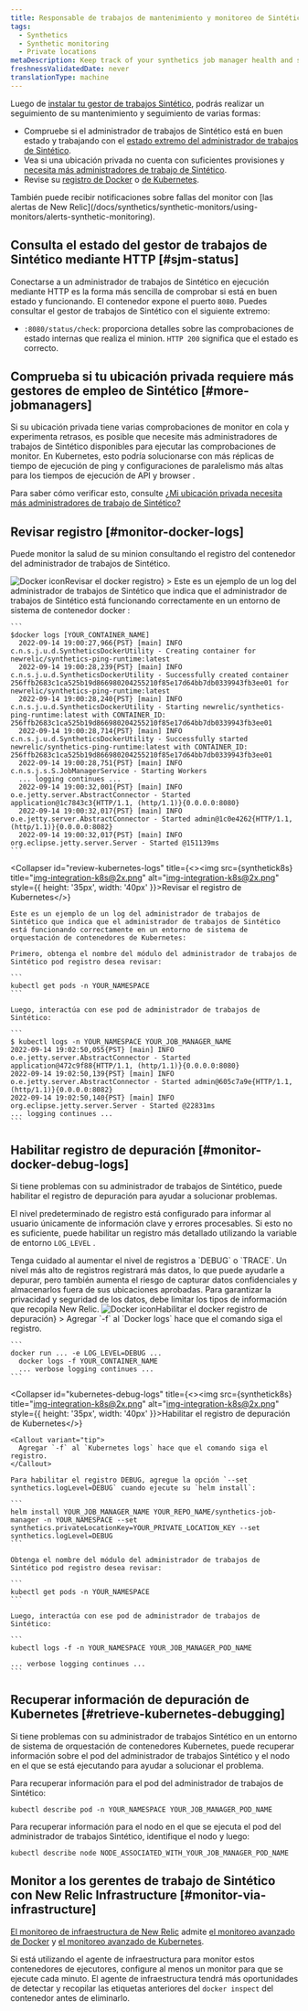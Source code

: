 ```yaml
---
title: Responsable de trabajos de mantenimiento y monitoreo de Sintético
tags:
  - Synthetics
  - Synthetic monitoring
  - Private locations
metaDescription: Keep track of your synthetics job manager health and status.
freshnessValidatedDate: never
translationType: machine
---
```




Luego de [instalar tu gestor de trabajos Sintético](/docs/synthetics/synthetic-monitoring/private-locations/install-job-manager), podrás realizar un seguimiento de su mantenimiento y seguimiento de varias formas:

* Compruebe si el administrador de trabajos de Sintético está en buen estado y trabajando con el [estado extremo del administrador de trabajos de Sintético](#sjm-status).
* Vea si una ubicación privada no cuenta con suficientes provisiones y [necesita más administradores de trabajo de Sintético](#more-jobmanagers).
* Revise su [registro de Docker](#monitor-docker-logs) o [de Kubernetes](#monitor-docker-logs).

<Callout variant="tip">
  También puede recibir notificaciones sobre fallas del monitor con [las alertas de New Relic](/docs/synthetics/synthetic-monitors/using-monitors/alerts-synthetic-monitoring).
</Callout>

## Consulta el estado del gestor de trabajos de Sintético mediante HTTP [#sjm-status]

Conectarse a un administrador de trabajos de Sintético en ejecución mediante HTTP es la forma más sencilla de comprobar si está en buen estado y funcionando. El contenedor expone el puerto `8080`. Puedes consultar el gestor de trabajos de Sintético con el siguiente extremo:

* `:8080/status/check`: proporciona detalles sobre las comprobaciones de estado internas que realiza el minion. `HTTP 200` significa que el estado es correcto.

## Comprueba si tu ubicación privada requiere más gestores de empleo de Sintético [#more-jobmanagers]

Si su ubicación privada tiene varias comprobaciones de monitor en cola y experimenta retrasos, es posible que necesite más administradores de trabajos de Sintético disponibles para ejecutar las comprobaciones de monitor. En Kubernetes, esto podría solucionarse con más réplicas de tiempo de ejecución de ping y configuraciones de paralelismo más altas para los tiempos de ejecución de API y browser .

Para saber cómo verificar esto, consulte [¿Mi ubicación privada necesita más administradores de trabajo de Sintético?](/docs/synthetics/synthetic-monitoring/private-locations/monitor-private-locations/#more-minions)

## Revisar registro [#monitor-docker-logs]

Puede monitor la salud de su minion consultando el registro del contenedor del administrador de trabajos de Sintético.

<CollapserGroup>
  <Collapser
    id="review-docker-logs"
    title={<><img src={syntheticDocker} title="Docker icon" alt="Docker icon" style={{ height: '35px', width: '40px' }}>Revisar el docker registro</img></>}
  >
    Este es un ejemplo de un log del administrador de trabajos de Sintético que indica que el administrador de trabajos de Sintético está funcionando correctamente en un entorno de sistema de contenedor docker :

    ```
    $docker logs [YOUR_CONTAINER_NAME]
      2022-09-14 19:00:27,966{PST} [main] INFO  c.n.s.j.u.d.SyntheticsDockerUtility - Creating container for newrelic/synthetics-ping-runtime:latest
      2022-09-14 19:00:28,239{PST} [main] INFO  c.n.s.j.u.d.SyntheticsDockerUtility - Successfully created container 256ffb2683c1ca525b19d866980204255210f85e17d64bb7db0339943fb3ee01 for newrelic/synthetics-ping-runtime:latest
      2022-09-14 19:00:28,240{PST} [main] INFO  c.n.s.j.u.d.SyntheticsDockerUtility - Starting newrelic/synthetics-ping-runtime:latest with CONTAINER_ID: 256ffb2683c1ca525b19d866980204255210f85e17d64bb7db0339943fb3ee01
      2022-09-14 19:00:28,714{PST} [main] INFO  c.n.s.j.u.d.SyntheticsDockerUtility - Successfully started newrelic/synthetics-ping-runtime:latest with CONTAINER_ID: 256ffb2683c1ca525b19d866980204255210f85e17d64bb7db0339943fb3ee01
      2022-09-14 19:00:28,751{PST} [main] INFO  c.n.s.j.s.S.JobManagerService - Starting Workers
      ... logging continues ...
      2022-09-14 19:00:32,001{PST} [main] INFO  o.e.jetty.server.AbstractConnector - Started application@1c7843c3{HTTP/1.1, (http/1.1)}{0.0.0.0:8080}
      2022-09-14 19:00:32,017{PST} [main] INFO  o.e.jetty.server.AbstractConnector - Started admin@1c0e4262{HTTP/1.1, (http/1.1)}{0.0.0.0:8082}
      2022-09-14 19:00:32,017{PST} [main] INFO  org.eclipse.jetty.server.Server - Started @151139ms
    ```
  </Collapser>

  <Collapser
    id="review-kubernetes-logs"
    title={<><img src={synthetick8s} title="img-integration-k8s@2x.png" alt="img-integration-k8s@2x.png" style={{ height: '35px', width: '40px' }}>Revisar el registro de Kubernetes</img></>}
  >
    Este es un ejemplo de un log del administrador de trabajos de Sintético que indica que el administrador de trabajos de Sintético está funcionando correctamente en un entorno de sistema de orquestación de contenedores de Kubernetes:

    Primero, obtenga el nombre del módulo del administrador de trabajos de Sintético pod registro desea revisar:

    ```
    kubectl get pods -n YOUR_NAMESPACE
    ```

    Luego, interactúa con ese pod de administrador de trabajos de Sintético:

    ```
    $ kubectl logs -n YOUR_NAMESPACE YOUR_JOB_MANAGER_NAME
    2022-09-14 19:02:50,055{PST} [main] INFO  o.e.jetty.server.AbstractConnector - Started application@472c9f88{HTTP/1.1, (http/1.1)}{0.0.0.0:8080}
    2022-09-14 19:02:50,139{PST} [main] INFO  o.e.jetty.server.AbstractConnector - Started admin@605c7a9e{HTTP/1.1, (http/1.1)}{0.0.0.0:8082}
    2022-09-14 19:02:50,140{PST} [main] INFO  org.eclipse.jetty.server.Server - Started @22831ms
    ... logging continues ...
    ```
  </Collapser>
</CollapserGroup>

## Habilitar registro de depuración [#monitor-docker-debug-logs]

Si tiene problemas con su administrador de trabajos de Sintético, puede habilitar el registro de depuración para ayudar a solucionar problemas.

El nivel predeterminado de registro está configurado para informar al usuario únicamente de información clave y errores procesables. Si esto no es suficiente, puede habilitar un registro más detallado utilizando la variable de entorno `LOG_LEVEL` .

<Callout variant="important">
  Tenga cuidado al aumentar el nivel de registros a `DEBUG` o `TRACE`. Un nivel más alto de registros registrará más datos, lo que puede ayudarle a depurar, pero también aumenta el riesgo de capturar datos confidenciales y almacenarlos fuera de sus ubicaciones aprobadas. Para garantizar la privacidad y seguridad de los datos, debe limitar los tipos de información que recopila New Relic.
</Callout>

<CollapserGroup>
  <Collapser
    id="docker-debug-logs"
    title={<><img src={syntheticDocker} title="Docker icon" alt="Docker icon" style={{ height: '35px', width: '40px' }}>Habilitar el docker registro de depuración</img></>}
  >
    <Callout variant="tip">
      Agregar `-f` al `Docker logs` hace que el comando siga el registro.
    </Callout>

    ```
    docker run ... -e LOG_LEVEL=DEBUG ...
      docker logs -f YOUR_CONTAINER_NAME
      ... verbose logging continues ...
    ```
  </Collapser>

  <Collapser
    id="kubernetes-debug-logs"
    title={<><img src={synthetick8s} title="img-integration-k8s@2x.png" alt="img-integration-k8s@2x.png" style={{ height: '35px', width: '40px' }}>Habilitar el registro de depuración de Kubernetes</img></>}
  >
    <Callout variant="tip">
      Agregar `-f` al `Kubernetes logs` hace que el comando siga el registro.
    </Callout>

    Para habilitar el registro DEBUG, agregue la opción `--set synthetics.logLevel=DEBUG` cuando ejecute su `helm install`:

    ```
    helm install YOUR_JOB_MANAGER_NAME YOUR_REPO_NAME/synthetics-job-manager -n YOUR_NAMESPACE --set synthetics.privateLocationKey=YOUR_PRIVATE_LOCATION_KEY --set synthetics.logLevel=DEBUG
    ```

    Obtenga el nombre del módulo del administrador de trabajos de Sintético pod registro desea revisar:

    ```
    kubectl get pods -n YOUR_NAMESPACE
    ```

    Luego, interactúa con ese pod de administrador de trabajos de Sintético:

    ```
    kubectl logs -f -n YOUR_NAMESPACE YOUR_JOB_MANAGER_POD_NAME

    ... verbose logging continues ...
    ```
  </Collapser>
</CollapserGroup>

## Recuperar información de depuración de Kubernetes [#retrieve-kubernetes-debugging]

Si tiene problemas con su administrador de trabajos Sintético en un entorno de sistema de orquestación de contenedores Kubernetes, puede recuperar información sobre el pod del administrador de trabajos Sintético y el nodo en el que se está ejecutando para ayudar a solucionar el problema.

Para recuperar información para el pod del administrador de trabajos de Sintético:

```
kubectl describe pod -n YOUR_NAMESPACE YOUR_JOB_MANAGER_POD_NAME
```

Para recuperar información para el nodo en el que se ejecuta el pod del administrador de trabajos Sintético, identifique el nodo y luego:

```
kubectl describe node NODE_ASSOCIATED_WITH_YOUR_JOB_MANAGER_POD_NAME
```

## Monitor a los gerentes de trabajo de Sintético con New Relic Infrastructure [#monitor-via-infrastructure]

[El monitoreo de infraestructura de New Relic](/docs/infrastructure) admite [el monitoreo avanzado de Docker](/docs/infrastructure/new-relic-infrastructure/data-instrumentation/docker-instrumentation-infrastructure) y [el monitoreo avanzado de Kubernetes](/docs/integrations/kubernetes-integration/get-started/introduction-kubernetes-integration).

Si está utilizando el agente de infraestructura para monitor estos contenedores de ejecutores, configure al menos un monitor para que se ejecute cada minuto. El agente de infraestructura tendrá más oportunidades de detectar y recopilar las etiquetas anteriores del `docker inspect` del contenedor antes de eliminarlo.